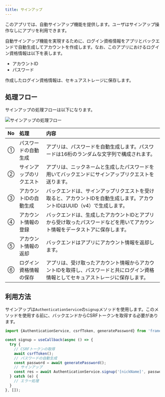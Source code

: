 ```yaml
---
title: サインアップ
---
```


このアプリでは、自動サインアップ機能を提供します。ユーザはサインアップ操作なしにアプリを利用できます。

自動サインアップ機能を実現するために、ログイン資格情報をアプリとバックエンドで自動生成してアカウントを作成します。なお、このアプリにおけるログイン資格情報は以下を表します。

- アカウントID
- パスワード

作成したログイン資格情報は、セキュアストレージに保存します。

## 処理フロー

サインアップの処理フローは以下になります。

![サインアップの処理フロー](auth-signup-flow.drawio.png)

| No | 処理 | 内容 |
|:--|:--|:--|
| ① | パスワードの自動生成 | アプリは、パスワードを自動生成します。パスワードは16桁のランダムな文字列で構成されます。 |
| ② | サインアップのリクエスト | アプリは、ニックネームと生成したパスワードを用いてバックエンドにサインアップリクエストを送ります。 |
| ③ | アカウントIDの自動生成 | バックエンドは、サインアップリクエストを受け取ると、アカウントIDを自動生成します。アカウントIDはUUID（v4）で生成します。 |
| ④ | アカウント情報の登録 | バックエンドは、生成したアカウントIDとアプリから受け取ったパスワードなどを用いてアカウント情報をデータストアに保存します。 |
| ⑤ | アカウント情報の返却 | バックエンドはアプリにアカウント情報を返却します。|
| ⑥ | ログイン資格情報の保存 | アプリは、受け取ったアカウント情報からアカウントIDを取得し、パスワードと共にログイン資格情報としてセキュアストレージに保存します。 |

## 利用方法

サインアップは`AuthenticationService`の`signup`メソッドを使用します。このメソッドを使用する前に、バックエンドからCSRFトークンを取得する必要があります。

```typescript title="サインアップの利用方法"
import {AuthenticationService, csrfToken, generatePassword} from 'framework';

const signup = useCallback(async () => {
  try {
    // CSRFトークンの取得
    await csrfToken();
    // パスワードの自動生成
    const password = await generatePassword();
    // サインアップ
    const res = await AuthenticationService.signup('[nickName]', password);
  } catch (e) {
    // エラー処理
  }
}, []);
```

